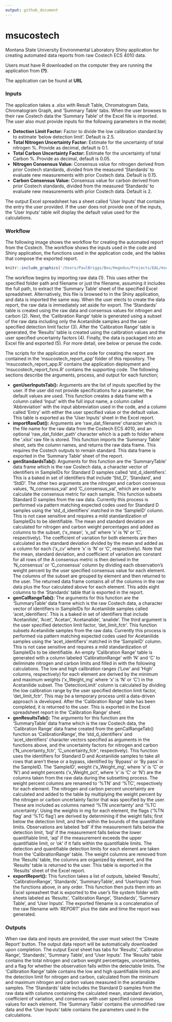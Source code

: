 ```yaml
---
output: github_document
---
```

# msucostech
Montana State University Environmental Laboratory Shiny application for creating automated data reports from raw Costech ECS 4010 data.

Users must have R downloaded on the computer they are running the application from **(?)**. 

The application can be found at **URL**

### Inputs
The application takes a .xlsx with Result Table, Chromatogram Data, Chromatogram Graph, and 'Summary Table' tabs. When the user browses to their raw Costech data the 'Summary Table' of the Excel file is imported. The user also must provide inputs for the following parameters in the model;

  + **Detection Limit Factor:** Factor to divide the low calibration standard by to estimate 'below detection limit'. Default is 2.5.
  + **Total Nitrogen Uncertainty Factor:** Estimate for the uncertainty of total nitrogen %. Provide as decimal, default is 0.1.
  + **Total Carbon Uncertainty Factor:** Estimate for the uncertainty of total Carbon %. Provide as decimal, default is 0.05.
  + **Nitrogen Consensus Value:** Consensus value for nitrogen derived from prior Costech standards, divided from the measured 'Standards' to evaluate new measurements with prior Costech data. Default is 0.15.
  + **Carbon Consensus Value:** Consensus value for carbon derived from prior Costech standards, divided from the measured 'Standards' to evaluate new measurements with prior Costech data. Default is 2.

The output Excel spreadsheet has a sheet called 'User Inputs' that contains the entry the user provided. If the user does not provide one of the inputs, the 'User Inputs' table will display the default value used for the calculations. 

### Workflow
The following image shows the workflow for creating the automated report from the Costech. The workflow shows the inputs used in the code and Shiny application, the functions used in the application code, and the tables that compose the exported report.

```r
knitr::include_graphics('/Users/PaulBriggs/Box/Hegedus/Projects/EAL/msucostech/msucostech_report_app/www/msucostech_workflow.png')
```

The workflow begins by importing raw data (1). This uses either the specified folder path and filename or just the filename, assuming it includes the full path, to extract the 'Summary Table' sheet of the specified Excel spreadsheet. Alternatively, this file is browsed to in the Shiny application, and data is imported the same way. When the user elects to create the data report, the raw data is immediately set aside for export. The 'Standards' table is created using the raw data and consensus values for nitrogen and carbon (2). Next, the 'Calibration Range' table is generated using a subset of the raw data including only the Acetanilide samples and the user specified detection limit factor (3). After the 'Calibration Range' table is generated, the 'Results' table is created using the calibration values and the user specified uncertainty factors (4). Finally, the data is packaged into an Excel file and exported (5). For more detail, see below or peruse the code.

The scripts for the application and the code for creating the report are contained in the 'msucostech_report_app' folder of this repository. The 'msucostech_report_app.R' contains the application deployment and 'msucostech_report_fxns.R' contains the supporting code. The following sections describe the arguments, process, and output for each function;

  + **genUserInputsTab():** Arguments are the list of inputs specified by the user. If the user did not provide specifications for a parameter, the default values are used. This function creates a data frame with a column called 'Input' with the full input name, a column called 'Abbreviation' with the input abbreviation used in the code, and a column called 'Entry' with either the user specified value or the default value. This table is exported as the 'User Inputs' sheet in the Excel report.
  + **importRawDat():** Arguments are 'raw_dat_filename' character which is the file name for the raw data from the Costech ECS 4010, and an optional 'raw_dat_folder_path' character which is a path to folder where the '.xlsx' raw file is stored. This function imports the 'Summary Table' sheet, sets the column names, and returns the raw data frame. This requires the Costech outputs to remain standard. This data frame is exported in the 'Summary Table' sheet of the report. 
  + **genStandardsTab():** Arguments for this function are the 'SummaryTable' data frame which is the raw Costech data, a character vector of identifiers in SampleIDs for Standard D samples called 'std_d_identifiers'. This is a baked in set of identifiers that include 'Std_D', 'Standard', and 'StdD'. The other two arguments are the nitrogen and carbon consensus values, 'N_consensus_val' and 'C_consensus_val', which are used to calculate the consensus metric for each sample. This function subsets Standard D samples from the raw data. Currently this process is performed via pattern matching expected codes used for Standard D samples using the 'std_d_identifiers' matched in the 'SampleID' column. This is not case sensitive and requires a mild standardization of SampleIDs to be identifiable. The mean and standard deviation are calculated for nitrogen and carbon weight percentages and added as columns to the subset, ('x_mean', 'x_sd' where 'x' is 'N' or 'C', respectively). The coefficient of variation for both elements are then calculated as the standard deviation divided by the mean and added as a column for each ('x_cv' where 'x' is 'N' or 'C', respectively). Note that the mean, standard deviation, and coefficient of variation are constant for all rows of the A consensus metric is then derived in the 'N_consensus' or 'C_consensus' column by dividing each observation's weight percent by the user specified consensus value for each element. The columns of the subset are grouped by element and then returned to the user. The returned data frame contains all of the columns in the raw data plus the four calculated above for each element. This adds eight columns to the 'Standards' table that is exported in the report.
  + **genCalRangeTab():** The arguments for this function are the 'SummaryTable' data frame which is the raw Costech data, a character vector of identifiers in SampleIDs for Acetanilide samples called 'acet_identifiers'. This is a baked in set of identifiers that include 'Acetanilide', 'Acet', 'Acetan', 'Acetanalide', 'analide'. The third argument is the user specified detection limit factor, 'det_limit_fctr'. This function subsets Acetanilide samples from the raw data. Currently this process is performed via pattern matching expected codes used for Acetanilide samples using the 'acet_identifiers' matched in the 'SampleID' column. This is not case sensitive and requires a mild standardization of SampleIDs to be identifiable. An empty 'Calibration Range' table is generated with a column labeled 'CalibrationRange' with 'N' and 'C' to deliminate nitrogen and carbon limits and filled in with the following calculations. The low and high calibration ranges ('Low' and 'High' columns, respectively) for each element are derived by the minimum and maximum weights ('x_Weight_mg' where 'x' is 'N' or 'C') in the Acetanilide subset. The 'DetectionLimit' column is calculated by dividing the low calibration range by the user specified detection limit factor, 'det_limit_fctr'. This may be a temporary process until a data-driven approach is developed. After the 'Calibration Range' table has been completed, it is returned to the user. This is exported in the Excel spreadsheet report in the 'Calibration Range' sheet. 
  + **genResultsTab():** The arguments for this function are the 'SummaryTable' data frame which is the raw Costech data, the 'Calibration Range' data frame created from the genCalRangeTab() function as 'CalibrationRange', the 'std_d_identifiers' and 'acet_identifiers' character vectors specified as arguments in the functions above, and the uncertainty factors for nitrogen and carbon ('N_uncertainty_fctr', 'C_uncertainty_fctr', respectively). This function uses the identifiers for Standard D and Acetanilide samples to take all rows that aren't these or a bypass, identified by 'Bypass' or 'By pass' in the SampleID. The 'SampleID', weight ('x_Weight_mg', where 'x' is 'C' or 'N') and weight percents ('x_Weight_pct', where 'x' is 'C' or 'N') are the columns taken from the raw data during the subsetting process. The weight percent columns are renamed to '%TN' and '%TC', respectively for each element. The nitrogen and carbon percent uncertainty are calculated and added to the table by multiplying the weight percent by the nitrogen or carbon uncertainty factor that was specified by the user. These are included as columns named '%TN uncertainty' and '%TC uncertainty'. Using the weights in mg for each element, the flags ('%TN flag' and '%TC flag') are derived by determining if the weight falls; first below the detection limit, and then within the bounds of the quantifiable limits. Observations are labeled 'bdl' if the measurement falls below the detection limit, 'bql' if the measurement falls below the lower quantifiable limit, 'aql' if the measurement exceeds the upper quantifiable limit, or 'ok' if it falls within the quantifiable limits. The detection and quantifiable detection limits for each element are taken from the 'CalibrationRange' table. The weight columns are removed from the 'Results' table, the columns are organized by element, and the 'Results' table is returned to the user. This table is exported in the 'Results' sheet of the Excel report.
  + **exportReport():** This function takes a list of outputs, labeled 'Results', 'CalibrationRange', 'Standards', 'SummaryTable', and 'UserInputs' from the functions above, in any order. This function then puts them into an Excel spreasheet that is exported to the user's file system folder with sheets labeled as 'Results', 'Calibration Range', 'Standards', 'Summary Table', and 'User Inputs'. The exported filename is a concatenation of the raw filename with '_REPORT_' plus the date and time the report was generated.

### Outputs
When raw data and inputs are provided, the user must select the 'Create Report' button. The output data report will be automatically downloaded upon completion. The output Excel sheet has tabs for 'Results', 'Calibration Range', 'Standards', 'Summary Table', and 'User Inputs'. The 'Results' table contains the total nitrogen and carbon weight percentages, uncertainties, and a flag for whether the observation falls within the detectable limits. The 'Calibration Range' table contains the low and high quantifiable limits and the detection limit for nitrogen and carbon, calculated from the minimum and maximum nitrogen and carbon values measured in the acetanalide samples. The 'Standards' table includes the Standard D samples from the raw data with columns containing the calculated mean, standard deviation, coefficient of variation, and consensus with user specified consensus values for each element. The 'Summary Table' contains the unmodified raw data and the 'User Inputs' table contains the parameters used in the calculations. 






